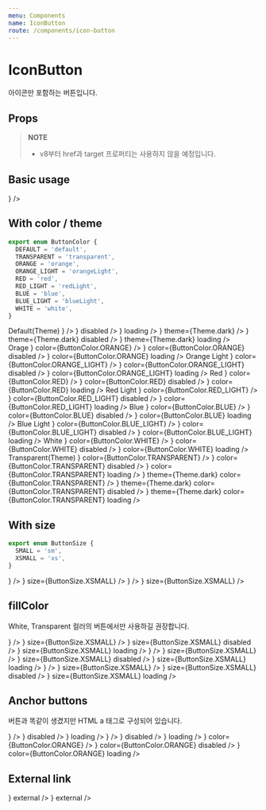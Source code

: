```yaml
---
menu: Components
name: IconButton
route: /components/icon-button
---
```



# IconButton

아이콘만 포함하는 버튼입니다.

## Props

> **NOTE**
>
> - v8부터 href과 target 프로퍼티는 사용하지 않을 예정입니다.

<PropsTable of={IconButton} />

## Basic usage

<Playground>
  <IconButton icon={<Icon.Edit />} />
</Playground>

## With color / theme

```ts
export enum ButtonColor {
  DEFAULT = 'default',
  TRANSPARENT = 'transparent',
  ORANGE = 'orange',
  ORANGE_LIGHT = 'orangeLight',
  RED = 'red',
  RED_LIGHT = 'redLight',
  BLUE = 'blue',
  BLUE_LIGHT = 'blueLight',
  WHITE = 'white',
}
```

<Playground>
  Default(Theme)
  <PlayGroundButtonContainer>
    <IconButton icon={<Icon.Edit />} />
    <IconButton icon={<Icon.Edit />} disabled />
    <IconButton icon={<Icon.Edit />} loading />
  </PlayGroundButtonContainer>
  <PlayGroundButtonContainer theme={Theme.dark}>
    <IconButton icon={<Icon.Edit />} theme={Theme.dark} />
    <IconButton icon={<Icon.Edit />} theme={Theme.dark} disabled />
    <IconButton icon={<Icon.Edit />} theme={Theme.dark} loading />
  </PlayGroundButtonContainer>
  <br />
  Orage
  <PlayGroundButtonContainer>
    <IconButton icon={<Icon.Edit />} color={ButtonColor.ORANGE} />
    <IconButton icon={<Icon.Edit />} color={ButtonColor.ORANGE} disabled />
    <IconButton icon={<Icon.Edit />} color={ButtonColor.ORANGE} loading />
  </PlayGroundButtonContainer>
  Orange Light
  <PlayGroundButtonContainer>
    <IconButton icon={<Icon.Edit />} color={ButtonColor.ORANGE_LIGHT} />
    <IconButton icon={<Icon.Edit />} color={ButtonColor.ORANGE_LIGHT} disabled />
    <IconButton icon={<Icon.Edit />} color={ButtonColor.ORANGE_LIGHT} loading />
  </PlayGroundButtonContainer>
  Red
  <PlayGroundButtonContainer>
    <IconButton icon={<Icon.Edit />} color={ButtonColor.RED} />
    <IconButton icon={<Icon.Edit />} color={ButtonColor.RED} disabled />
    <IconButton icon={<Icon.Edit />} color={ButtonColor.RED} loading />
  </PlayGroundButtonContainer>
  Red Light
  <PlayGroundButtonContainer>
    <IconButton icon={<Icon.Edit />} color={ButtonColor.RED_LIGHT} />
    <IconButton icon={<Icon.Edit />} color={ButtonColor.RED_LIGHT} disabled />
    <IconButton icon={<Icon.Edit />} color={ButtonColor.RED_LIGHT} loading />
  </PlayGroundButtonContainer>
  Blue
  <PlayGroundButtonContainer>
    <IconButton icon={<Icon.Edit />} color={ButtonColor.BLUE} />
    <IconButton icon={<Icon.Edit />} color={ButtonColor.BLUE} disabled />
    <IconButton icon={<Icon.Edit />} color={ButtonColor.BLUE} loading />
  </PlayGroundButtonContainer>
  Blue Light
  <PlayGroundButtonContainer>
    <IconButton icon={<Icon.Edit />} color={ButtonColor.BLUE_LIGHT} />
    <IconButton icon={<Icon.Edit />} color={ButtonColor.BLUE_LIGHT} disabled />
    <IconButton icon={<Icon.Edit />} color={ButtonColor.BLUE_LIGHT} loading />
  </PlayGroundButtonContainer>
  White
  <PlayGroundButtonContainer theme={Theme.dark}>
    <IconButton icon={<Icon.Edit />} color={ButtonColor.WHITE} />
    <IconButton icon={<Icon.Edit />} color={ButtonColor.WHITE} disabled />
    <IconButton icon={<Icon.Edit />} color={ButtonColor.WHITE} loading />
  </PlayGroundButtonContainer>
  <br />
  Transparent(Theme)
  <PlayGroundButtonContainer>
    <IconButton icon={<Icon.Edit />} color={ButtonColor.TRANSPARENT} />
    <IconButton icon={<Icon.Edit />} color={ButtonColor.TRANSPARENT} disabled />
    <IconButton icon={<Icon.Edit />} color={ButtonColor.TRANSPARENT} loading />
  </PlayGroundButtonContainer>
  <PlayGroundButtonContainer theme={Theme.dark}>
    <IconButton icon={<Icon.Edit />} theme={Theme.dark} color={ButtonColor.TRANSPARENT} />
    <IconButton icon={<Icon.Edit />} theme={Theme.dark} color={ButtonColor.TRANSPARENT} disabled />
    <IconButton icon={<Icon.Edit />} theme={Theme.dark} color={ButtonColor.TRANSPARENT} loading />
  </PlayGroundButtonContainer>
</Playground>

## With size

```ts
export enum ButtonSize {
  SMALL = 'sm',
  XSMALL = 'xs',
}
```

<Playground>
  <PlayGroundButtonContainer>
    <IconButton icon={<Icon.Edit />} />
    <IconButton icon={<Icon.Edit />} size={ButtonSize.XSMALL} />
  </PlayGroundButtonContainer>
  <PlayGroundButtonContainer>
    <IconButton to="/" icon={<Icon.Edit />} />
    <IconButton to="/" icon={<Icon.Edit />} size={ButtonSize.XSMALL} />
  </PlayGroundButtonContainer>
</Playground>

## fillColor

White, Transparent 컬러의 버튼에서만 사용하길 권장합니다.

<Playground>
  <PlayGroundButtonContainer theme={Theme.dark}>
    <IconButton color={ButtonColor.WHITE} fillColor={Colors.red500} icon={<Icon.Heart />} />
    <IconButton color={ButtonColor.WHITE} fillColor={Colors.red500} icon={<Icon.Heart />} size={ButtonSize.XSMALL} />
    <IconButton
      color={ButtonColor.WHITE}
      fillColor={Colors.red500}
      icon={<Icon.Heart />}
      size={ButtonSize.XSMALL}
      disabled
    />
    <IconButton
      color={ButtonColor.WHITE}
      fillColor={Colors.red500}
      icon={<Icon.Heart />}
      size={ButtonSize.XSMALL}
      loading
    />
  </PlayGroundButtonContainer>
  <PlayGroundButtonContainer theme={Theme.dark}>
    <IconButton theme={Theme.dark} color={ButtonColor.TRANSPARENT} fillColor={Colors.red500} icon={<Icon.Heart />} />
    <IconButton
      theme={Theme.dark}
      color={ButtonColor.TRANSPARENT}
      fillColor={Colors.red500}
      icon={<Icon.Heart />}
      size={ButtonSize.XSMALL}
    />
    <IconButton
      theme={Theme.dark}
      color={ButtonColor.TRANSPARENT}
      fillColor={Colors.red500}
      icon={<Icon.Heart />}
      size={ButtonSize.XSMALL}
      disabled
    />
    <IconButton
      theme={Theme.dark}
      color={ButtonColor.TRANSPARENT}
      fillColor={Colors.red500}
      icon={<Icon.Heart />}
      size={ButtonSize.XSMALL}
      loading
    />
  </PlayGroundButtonContainer>
  <PlayGroundButtonContainer>
    <IconButton color={ButtonColor.TRANSPARENT} fillColor={Colors.red500} icon={<Icon.Heart />} />
    <IconButton
      color={ButtonColor.TRANSPARENT}
      fillColor={Colors.red500}
      icon={<Icon.Heart />}
      size={ButtonSize.XSMALL}
    />
    <IconButton
      color={ButtonColor.TRANSPARENT}
      fillColor={Colors.red500}
      icon={<Icon.Heart />}
      size={ButtonSize.XSMALL}
      disabled
    />
    <IconButton
      color={ButtonColor.TRANSPARENT}
      fillColor={Colors.red500}
      icon={<Icon.Heart />}
      size={ButtonSize.XSMALL}
      loading
    />
  </PlayGroundButtonContainer>
</Playground>

## Anchor buttons

버튼과 똑같이 생겼지만 HTML a 태그로 구성되어 있습니다.

<Playground>
  <PlayGroundButtonContainer>
    <IconButton to="/" icon={<Icon.Edit />} />
    <IconButton to="/" icon={<Icon.Edit />} disabled />
    <IconButton to="/" icon={<Icon.Edit />} loading />
  </PlayGroundButtonContainer>
  <PlayGroundButtonContainer theme={Theme.dark}>
    <IconButton to="/" icon={<Icon.Edit />} />
    <IconButton to="/" icon={<Icon.Edit />} disabled />
    <IconButton to="/" icon={<Icon.Edit />} loading />
  </PlayGroundButtonContainer>
  <PlayGroundButtonContainer>
    <IconButton to="/" icon={<Icon.Edit />} color={ButtonColor.ORANGE} />
    <IconButton to="/" icon={<Icon.Edit />} color={ButtonColor.ORANGE} disabled />
    <IconButton to="/" icon={<Icon.Edit />} color={ButtonColor.ORANGE} loading />
  </PlayGroundButtonContainer>
</Playground>

## External link

<Playground>
  <PlayGroundButtonContainer>
    <IconButton to="https://class101.net" icon={<Icon.Web />} external />
    <IconButton to="/" icon={<Icon.Web />} external />
  </PlayGroundButtonContainer>
</Playground>
